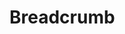 
<Meta title="Objects|Breadcrumb" component={Breadcrumb} />

# Breadcrumb

<Preview>
  <Story name="default">
    <Breadcrumb
      levels={[
        {
          title: text("title", "Title 1", "Level 1"),
          url: text("url", "#1", "Level 1"),
        },
        {
          title: text("title", "Title 2", "Level 2"),
          url: text("url", "#2", "Level 2"),
        },
      ]}
    />
  </Story>
</Preview>
